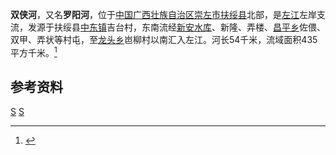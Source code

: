 {{Infobox River
  | river_name      = 双侠河
  | image_name      = 
  | image_size      = 
  | caption         = 
  | origin          = [[广西壮族自治区|广西壮族自治区]][[扶绥县|扶绥县]][[中东镇_(扶绥县)|中东镇]]吉台村
  | mouth           = 广西壮族自治区扶绥县[[龙头乡_(扶绥县)|龙头乡]]岜柳村[[左江|左江]]{{coord|22.7298|N|107.971|E}}
  | basin_countries = 
  | length          = 54 km
  | elevation       = 
  | mouth_elevation = 
  | discharge       = 
  | watershed       = 435 km<sup>2</sup>
}}
'''双侠河'''，又名'''罗阳河'''，位于[[中国|中国]][[广西壮族自治区|广西壮族自治区]][[崇左市|崇左市]][[扶绥县|扶绥县]]北部，是[[左江|左江]]左岸支流，发源于扶绥县[[中东镇_(扶绥县)|中东镇]]吉台村，东南流经[[新安水库_(扶绥)|新安水库]]、新隆、弄楼、[[昌平乡|昌平乡]]佐偎、双甲、弄状等村屯，至[[龙头乡_(扶绥县)|龙头乡]]岜柳村以南汇入左江。河长54千米，流域面积435平方千米。<ref name="中国河湖大典">{{cite book zh |author=《[[中国河湖大典|中国河湖大典]]》编纂委员会 |title=《中国河湖大典·珠江卷》 |format=M|edition=1 |location=北京 |publisher=中国水利水电出版社 |date=2013年1月 |pages=159页 |id= ISBN 978-7-5170-0561-2}}</ref>

==参考资料==
{{reflist}}

[[Category:左江水系|S]]
[[Category:广西河流|S]]
